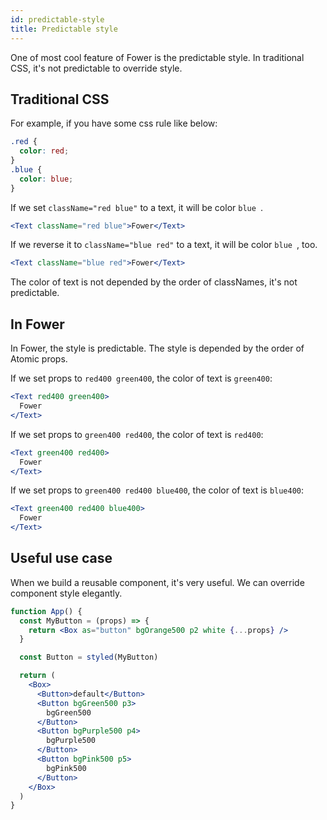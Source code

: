 ```yaml
---
id: predictable-style
title: Predictable style
---
```


One of most cool feature of Fower is the predictable style. In traditional CSS, it's not predictable to override style.

## Traditional CSS

For example, if you have some css rule like below:

```css
.red {
  color: red;
}
.blue {
  color: blue;
}
```

If we set `className="red blue"` to a text, it will be color `blue `.

```jsx live
<Text className="red blue">Fower</Text>
```

If we reverse it to `className="blue red"` to a text, it will be color `blue `, too.

```jsx live
<Text className="blue red">Fower</Text>
```

The color of text is not depended by the order of classNames, it's not predictable.

## In Fower

In Fower, the style is predictable. The style is depended by the order of Atomic props.

If we set props to `red400 green400`, the color of text is `green400`:

```jsx live
<Text red400 green400>
  Fower
</Text>
```

If we set props to `green400 red400`, the color of text is `red400`:

```jsx live
<Text green400 red400>
  Fower
</Text>
```

If we set props to `green400 red400 blue400`, the color of text is `blue400`:

```jsx live
<Text green400 red400 blue400>
  Fower
</Text>
```

## Useful use case

When we build a reusable component, it's very useful. We can override component style elegantly.

```jsx live
function App() {
  const MyButton = (props) => {
    return <Box as="button" bgOrange500 p2 white {...props} />
  }

  const Button = styled(MyButton)

  return (
    <Box>
      <Button>default</Button>
      <Button bgGreen500 p3>
        bgGreen500
      </Button>
      <Button bgPurple500 p4>
        bgPurple500
      </Button>
      <Button bgPink500 p5>
        bgPink500
      </Button>
    </Box>
  )
}
```

